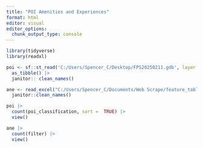 ```yaml
---
title: "POI Amenities and Experiences"
format: html
editor: visual
editor_options: 
  chunk_output_type: console
---
```

```r
library(tidyverse)
library(readxl)
```

```r
poi <- sf::st_read('C:/Users/Spencer_C/Desktop/FPS20250211.gdb', layer = 'POI_Statewide') |>
  as_tibble() |>
  janitor:: clean_names()

ane <- read_excel("C:/Users/Spencer_C/Documents/Web Scrape/feature_table_long.xlsx") |>
  janitor::clean_names()
```

```r
poi |>
  count(poi_classification, sort =  TRUE) |>
  view()
```

```r
ane |>
  count(filter) |>
  view()
```

